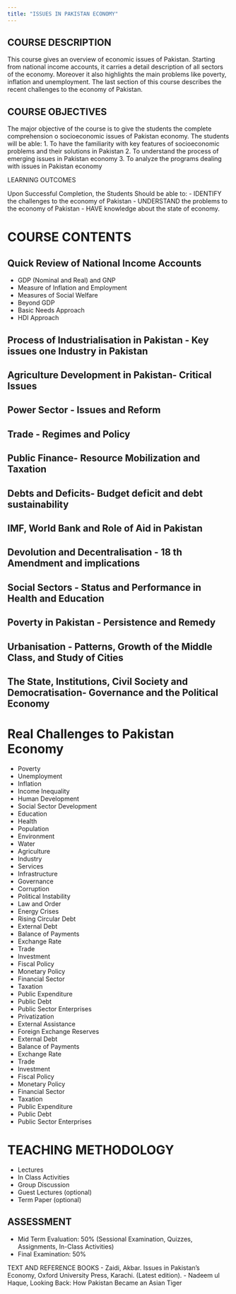 ---
title: "ISSUES IN PAKISTAN ECONOMY"
---

## COURSE DESCRIPTION
This course gives an overview of economic issues of Pakistan. Starting from national
income accounts, it carries a detail description of all sectors of the economy.
Moreover it also highlights the main problems like poverty, inflation and
unemployment. The last section of this course describes the recent challenges to
the economy of Pakistan. 

## COURSE OBJECTIVES
The major objective of the course is to give the students the complete
comprehension o socioeconomic issues of Pakistan economy. The students will be
able:
1. To have the familiarity with key features of socioeconomic problems and their
solutions in Pakistan
2. To understand the process of emerging issues in Pakistan economy
3. To analyze the programs dealing with issues in Pakistan economy 

LEARNING OUTCOMES 

Upon Successful Completion, the Students Should be able to:
- IDENTIFY the challenges to the economy of Pakistan
- UNDERSTAND the problems to the economy of Pakistan
- HAVE knowledge about the state of economy. 

# COURSE CONTENTS 

## Quick Review of National Income Accounts
- GDP (Nominal and Real) and GNP
- Measure of Inflation and Employment
- Measures of Social Welfare
- Beyond GDP
- Basic Needs Approach
- HDI Approach

## Process of Industrialisation in Pakistan - Key issues one Industry in Pakistan 

## Agriculture Development in Pakistan- Critical Issues

## Power Sector - Issues and Reform 

## Trade - Regimes and Policy 

## Public Finance- Resource Mobilization and Taxation

## Debts and Deficits- Budget deficit and debt sustainability 

## IMF, World Bank and Role of Aid in Pakistan 

## Devolution and Decentralisation - 18 th Amendment and implications 

## Social Sectors - Status and Performance in Health and Education 

## Poverty in Pakistan - Persistence and Remedy

## Urbanisation - Patterns, Growth of the Middle Class, and Study of Cities

## The State, Institutions, Civil Society and Democratisation- Governance and the Political Economy

# Real Challenges to Pakistan Economy 

- Poverty
- Unemployment
- Inflation
- Income Inequality
- Human Development
- Social Sector Development
- Education
- Health
- Population
- Environment
- Water
- Agriculture
- Industry
- Services
- Infrastructure
- Governance
- Corruption
- Political Instability
- Law and Order
- Energy Crises
- Rising Circular Debt
- External Debt
- Balance of Payments
- Exchange Rate
- Trade
- Investment
- Fiscal Policy
- Monetary Policy
- Financial Sector
- Taxation
- Public Expenditure
- Public Debt
- Public Sector Enterprises
- Privatization
- External Assistance
- Foreign Exchange Reserves
- External Debt
- Balance of Payments
- Exchange Rate
- Trade
- Investment
- Fiscal Policy
- Monetary Policy
- Financial Sector
- Taxation
- Public Expenditure
- Public Debt
- Public Sector Enterprises

# TEACHING METHODOLOGY
- Lectures
- In Class Activities
- Group Discussion
- Guest Lectures (optional)
- Term Paper (optional)

## ASSESSMENT
- Mid Term Evaluation: 50%
(Sessional Examination, Quizzes, Assignments, In-Class Activities)
- Final Examination: 50%

TEXT AND REFERENCE BOOKS
- Zaidi, Akbar. Issues in Pakistan’s Economy, Oxford University Press,
Karachi. (Latest edition).
- Nadeem ul Haque, Looking Back: How Pakistan Became an Asian Tiger